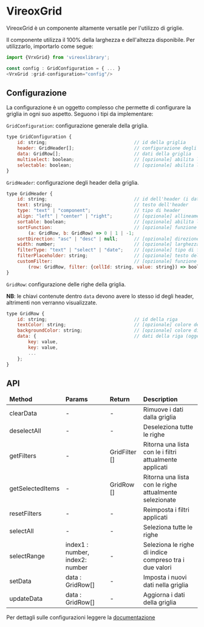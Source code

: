 
<Meta title="VrxGrid/About" />

# VireoxGrid

VireoxGrid è un componente altamente versatile per l'utilizzo di griglie.

Il componente utilizza il 100% della larghezza e dell'altezza disponibile.
Per utilizzarlo, importarlo come segue:
```js
import {VrxGrid} from 'vireoxlibrary';

const config : GridConfiguration = { ... }
<VrxGrid :grid-configuration="config"/>
```
## Configurazione
La configurazione è un oggetto complesso che permette di configurare la griglia in ogni suo aspetto.
Seguono i tipi da implementare:

```GridConfiguration```: configurazione generale della griglia.

```js
type GridConfiguration {
    id: string;                                // id della griglia
    header: GridHeader[];                      // configurazione degli header
    data: GridRow[];                           // dati della griglia
    multiselect: boolean;                      // [opzionale] abilita la multiselezione,
    selectable: boolean;                       // [opzionale] abilita la selezione
}
```

```GridHeader```: configurazione degli header della griglia.

```js
type GridHeader {
    id: string;                                // id dell'header (i dati della colonna devono avere lo stesso id)
    text: string;                              // testo dell'header
    type: "text" | "component";                // tipo di header
    align: "left" | "center" | "right";        // [opzionale] allineamento del testo
    sortable: boolean;                         // [opzionale] abilita la possibilità di ordinare la colonna
    sortFunction:                              // [opzionale] funzione di ordinamento personalizzata
        (a: GridRow, b: GridRow) => 0 | 1 | -1;
    sortDirection: "asc" | "desc" | null;      // [opzionale] direzione di ordinamento
    width: number;                             // [opzionale] larghezza in px della colonna
    filterType: "text" | "select" | "date";    // [opzionale] tipo di filtro
    filterPlaceholder: string;                 // [opzionale] testo del placeholder del filtro
    customFilter:                              // [opzionale] funzione di filtro personalizzata
        (row: GridRow, filter: {cellId: string, value: string}) => boolean;
}
```

```GridRow```: configurazione delle righe della griglia.

**NB**: le chiavi contenute dentro ```data``` devono avere lo stesso id degli header, altrimenti non verranno visualizzate.

```js
type GridRow {
    id: string;                                // id della riga
    textColor: string;                         // [opzionale] colore del testo
    backgroundColor: string;                   // [opzionale] colore di sfondo
    data: {                                    // dati della riga (oggetto con chiave: valore)
        key: value,
        key: value,
        ...
    };
}
```

## API
<table style={{width: '100%'}}>
    <thead>
        <tr>
            <td>
                <b>Method</b>
            </td>
            <td>
                <b>Params</b>
            </td>
            <td>
                <b>Return</b>
            </td>
            <td>
                <b>Description</b>
            </td>
        </tr>
    </thead>
    <tbody>
        <tr>
            <td>clearData</td>
            <td>-</td>
            <td>-</td>
            <td>Rimuove i dati dalla griglia</td>
        </tr>
        <tr>
            <td>deselectAll</td>
            <td>-</td>
            <td>-</td>
            <td>Deseleziona tutte le righe</td>
        </tr>
        <tr>
            <td>getFilters</td>
            <td>-</td>
            <td>GridFilter []</td>
            <td>Ritorna una lista con le i filtri attualmente applicati</td>
        </tr>
        <tr>
            <td>getSelectedItems</td>
            <td>-</td>
            <td>GridRow []</td>
            <td>Ritorna una lista con le righe attualmente selezionate</td>
        </tr>
        <tr>
            <td>resetFilters</td>
            <td>-</td>
            <td>-</td>
            <td>Reimposta i filtri applicati</td>
        </tr>
        <tr>
            <td>selectAll</td>
            <td>-</td>
            <td>-</td>
            <td>Seleziona tutte le righe</td>
        </tr>
        <tr>
            <td>selectRange</td>
            <td>index1 : number, index2: number</td>
            <td>-</td>
            <td>Seleziona le righe di indice compreso tra i due valori</td>
        </tr>
        <tr>
            <td>setData</td>
            <td>data : GridRow[]</td>
            <td>-</td>
            <td>Imposta i nuovi dati nella griglia</td>
        </tr>
        <tr>
            <td>updateData</td>
            <td>data : GridRow[]</td>
            <td>-</td>
            <td>Aggiorna i dati della griglia</td>
        </tr>
    </tbody>
</table>

Per dettagli sulle configurazioni leggere la [documentazione](./?path=/docs/vrxgrid--docs)
